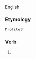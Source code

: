 English 


===Etymology===
 Profiteth

===Verb===
{{infl|en|verb form}}

# {{archaic third-person singular of|profit}}